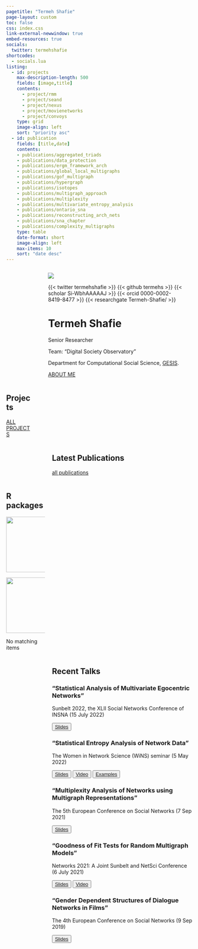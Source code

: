 ```yaml
---
pagetitle: "Termeh Shafie"
page-layout: custom
toc: false
css: index.css
link-external-newwindow: true
embed-resources: true
socials:
  twitter: termehshafie
shortcodes:
  - socials.lua
listing: 
  - id: projects
    max-description-length: 500
    fields: [image,title]
    contents: 
      - project/rmm
      - project/seand
      - project/nexus
      - project/movienetworks
      - project/convoys
    type: grid
    image-align: left
    sort: "priority asc"
  - id: publication
    fields: [title,date]
    contents: 
    - publications/aggregated_triads
    - publications/data_protection
    - publications/ergm_framework_arch
    - publications/global_local_multigraphs
    - publications/gof_multigraph
    - publications/hypergraph
    - publications/isotopes
    - publications/multigraph_approach
    - publications/multiplexity
    - publications/multivariate_entropy_analysis
    - publications/ontario_sna
    - publications/reconstructing_arch_nets
    - publications/sna_chapter
    - publications/complexity_multigraphs
    type: table
    date-format: short
    image-align: left
    max-items: 10
    sort: "date desc"
---
```




::: {.vspace}
:::




:::: {.columns}

::: {.column .col-v-center width="15%"}
:::



::: {.column .col-v-center width="70%"}


::: {.portrait}
![](static/img/avatar.png)

:::{.socials}
{{< twitter termehshafie >}}
{{< github termehs >}}
{{< scholar Si-WbhAAAAAJ >}}
{{< orcid 0000-0002-8419-8477 >}}
{{< researchgate Termeh-Shafie/ >}}
:::


:::

# Termeh Shafie
::: {.termeh-intro}
Senior Researcher 

Team: “Digital Society Observatory”

Department for Computational Social Science, [GESIS](https://www.gesis.org/en/institute/departments/computational-social-science).

:::{.about-link}
[ABOUT ME](about/)
:::

:::
:::


::: {.vspace}
:::

::::





::::{.columns}
::: {.home-section}
::: {.column .col-v-center width="15%"}
:::

::: {.column .col-v-center width="70%"}

## Projects
:::{#projects}
:::

:::{.all-link}
[ALL PROJECTS](project/)
:::

:::
:::
::::




::::{.columns}


::: {.column .col-v-center width="15%"}
:::

::: {.column .col-v-center width="70%"}

## Latest Publications
:::{#publication}
:::

::: {.all-link}
[all publications](publications/)
:::

:::
::::


::::{.columns}
::: {.home-section}
::: {.column .col-v-center width="15%"}
:::

::: {.column .col-v-center width="70%"}

## R packages
<div id="listing-rpckg" class="quarto-listing quarto-listing-container-grid">
<div class="list grid quarto-listing-cols-3"><div class="g-col-1" data-index="0" data-categories="entropy" data-listing-file-modified-sort="1665686493490" data-listing-reading-time-sort="0.005" data-listing-date-sort="null">
<a href=http://localhost:3602/project/seand/#r-package-netropy class="quarto-grid-link">
<div class="quarto-grid-item card h-100 card-left">
<p class="card-img-top">
<img src="./rpackage/netropy/featured.png" class="thumbnail-image card-img" style="height: 150px;">
</p>
</div>
</a>
</div><div class="g-col-1" data-index="1" data-categories="entropy" data-listing-file-modified-sort="1665686604701" data-listing-reading-time-sort="0.005" data-listing-date-sort="null">
<a href="http://localhost:3602/project/rmm/#r-package-multigraphr" class="quarto-grid-link">
<div class="quarto-grid-item card h-100 card-left">
<p class="card-img-top">
<img src="./rpackage/multigraphr/featured.png" class="thumbnail-image card-img" style="height: 150px;">
</p>
</div>
</a>
</div></div>
<div class="listing-no-matching d-none">
No matching items
</div>
</div>

:::
::: {.vspace}
:::
:::
::::


::::{.columns}

::: {.column .col-v-center width="15%"}
:::

::: {.column .col-v-center width="70%"}




## Recent Talks

### “Statistical Analysis of Multivariate Egocentric Networks”
Sunbelt 2022, the XLII Social Networks Conference of INSNA (15 July 2022)

<button type="button" class="btn btn-outline-success">
<a href="talks/SUNBELT2022/index.html" target="_blank">Slides</a></button>

### “Statistical Entropy Analysis of Network Data”
The Women in Network Science (WiNS) seminar (5 May 2022)

<button type="button" class="btn btn-outline-success">
<a href="wins_may2022/index.html" target="_blank">Slides</a></button>
<button type="button" class="btn btn-outline-success">
<a href="https://www.youtube.com/watch?v=uJMQKREntfE&feature=youtu.be" target="_blank">Video</a></button>
<button type="button" class="btn btn-outline-success">
<a href="talks/wins_may2022/wins_examples.html" target="_blank">Examples</a></button>


### “Multiplexity Analysis of Networks using Multigraph Representations”
The 5th European Conference on Social Networks (7 Sep 2021)

<button type="button" class="btn btn-outline-success">
<a href="talks/EUSN2021/EUSN2021_talk.pdf" target="_blank">Slides</a></button>

### “Goodness of Fit Tests for Random Multigraph Models”
Networks 2021: A Joint Sunbelt and NetSci Conference (6 July 2021)

<button type="button" class="btn btn-outline-success">
<a href="talks/NETWORKS2021/networks2021.pdf" target="_blank">Slides</a></button>

<button type="button" class="btn btn-outline-success">
<a href="talks/NETWORKS2021/10338_shafie.mp4" target="_blank">Video</a></button>

### “Gender Dependent Structures of Dialogue Networks in Films”
The 4th European Conference on Social Networks (9 Sep 2019)

<button type="button" class="btn btn-outline-success">
<a href="talks/EUSN2019/EUSN2019.html" target="_blank">Slides</a></button>

:::

::::

::: {.vspace}
:::

